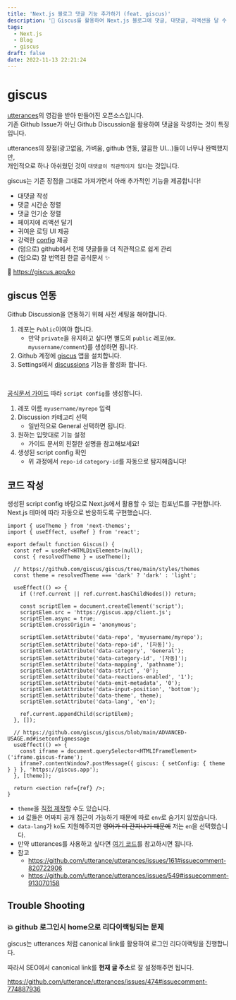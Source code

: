 ```yaml
---
title: 'Next.js 블로그 댓글 기능 추가하기 (feat. giscus)'
description: '💎 Giscus를 활용하여 Next.js 블로그에 댓글, 대댓글, 리액션을 달 수 있도록 해주자!'
tags:
  - Next.js
  - Blog
  - giscus
draft: false
date: 2022-11-13 22:21:24
---
```


# giscus

[utterances](https://utteranc.es/)의 영감을 받아 만들어진 오픈소스입니다.   
기존 Github Issue가 아닌 Github Discussion을 활용하여 댓글을 작성하는 것이 특징입니다.

utterances의 장점(광고없음, 가벼움, github 연동, 깔끔한 UI...)들이 너무나 완벽했지만,  
개인적으로 하나 아쉬웠던 것이 `대댓글이 직관적이지 않다`는 것입니다.

giscus는 기존 장점을 그대로 가져가면서 아래 추가적인 기능을 제공합니다!
- 대댓글 작성
- 댓글 시간순 정렬
- 댓글 인기순 정렬
- 페이지에 리액션 달기
- 귀여운 로딩 UI 제공
- 강력한 [config](https://github.com/giscus/giscus/blob/main/ADVANCED-USAGE.md#advanced-usage) 제공
- (덤으로) github에서 전체 댓글들을 더 직관적으로 쉽게 관리
- (덤으로) 잘 번역된 한글 공식문서 ✨

💎 https://giscus.app/ko 

## giscus 연동

Github Discussion을 연동하기 위해 사전 세팅을 해야합니다.

1. 레포는 `Public`이여야 합니다.
    - 만약 `private`을 유지하고 싶다면 별도의 `public` 레포(ex. `myusername/comment`)를 생성하면 됩니다.
2. Github 계정에 [giscus](https://github.com/apps/giscus) 앱을 설치합니다.
3. Settings에서 [discussions]((https://docs.github.com/en/repositories/managing-your-repositorys-settings-and-features/enabling-features-for-your-repository/enabling-or-disabling-github-discussions-for-a-repository). ) 기능을 활성화 합니다.

<br/>

[공식문서 가이드](https://giscus.app/ko) 따라 `script config`를 생성합니다.

1. 레포 이름 `myusername/myrepo` 입력
2. Discussion 카테고리 선택
    - 일반적으로 General 선택하면 됩니다.
3. 원하는 입맛대로 기능 설정
    - 가이드 문서의 친절한 설명을 참고해보세요!
4. 생성된 script config 확인
    - 위 과정에서 `repo-id` `category-id`를 자동으로 탐지해줍니다!

## 코드 작성

생성된 script config 바탕으로 Next.js에서 활용할 수 있는 컴포넌트를 구현합니다.   
Next.js 테마에 따라 자동으로 반응하도록 구현했습니다.

```tsx
import { useTheme } from 'next-themes';
import { useEffect, useRef } from 'react';

export default function Giscus() {
  const ref = useRef<HTMLDivElement>(null);
  const { resolvedTheme } = useTheme();

  // https://github.com/giscus/giscus/tree/main/styles/themes
  const theme = resolvedTheme === 'dark' ? 'dark' : 'light';

  useEffect(() => {
    if (!ref.current || ref.current.hasChildNodes()) return;

    const scriptElem = document.createElement('script');
    scriptElem.src = 'https://giscus.app/client.js';
    scriptElem.async = true;
    scriptElem.crossOrigin = 'anonymous';

    scriptElem.setAttribute('data-repo', 'myusername/myrepo');
    scriptElem.setAttribute('data-repo-id', '[자동]');
    scriptElem.setAttribute('data-category', 'General');
    scriptElem.setAttribute('data-category-id', '[자동]');
    scriptElem.setAttribute('data-mapping', 'pathname');
    scriptElem.setAttribute('data-strict', '0');
    scriptElem.setAttribute('data-reactions-enabled', '1');
    scriptElem.setAttribute('data-emit-metadata', '0');
    scriptElem.setAttribute('data-input-position', 'bottom');
    scriptElem.setAttribute('data-theme', theme);
    scriptElem.setAttribute('data-lang', 'en');

    ref.current.appendChild(scriptElem);
  }, []);

  // https://github.com/giscus/giscus/blob/main/ADVANCED-USAGE.md#isetconfigmessage
  useEffect(() => {
    const iframe = document.querySelector<HTMLIFrameElement>('iframe.giscus-frame');
    iframe?.contentWindow?.postMessage({ giscus: { setConfig: { theme } } }, 'https://giscus.app');
  }, [theme]);

  return <section ref={ref} />;
}
```

- `theme`을 [직접 제작](https://github.com/giscus/giscus/blob/main/CONTRIBUTING.md#creating-new-themes)할 수도 있습니다.
- `id` 값들은 어짜피 공개 접근이 가능하기 때문에 따로 `env`로 숨기지 않았습니다.
- `data-lang`가 `ko`도 지원해주지만 ~~영어가 더 간지나기 때문에~~ 저는 `en`을 선택했습니다.
- 만약 utterances를 사용하고 싶다면 [여기 코드](https://github.com/bepyan/bepyan.github.io/blob/main/src/components/Utterances.tsx)를 참고하시면 됩니다.
- 참고
    - https://github.com/utterance/utterances/issues/161#issuecomment-820722906
    - https://github.com/utterance/utterances/issues/549#issuecomment-913070158


## Trouble Shooting

### 💥 github 로그인시 home으로 리다이랙팅되는 문제

giscus는 utterances 처럼 canonical link를 활용하여 로그인 리다이랙팅을 진행합니다.   

따라서 SEO에서 canonical link를 **현재 글 주소**로 잘 설정해주면 됩니다.

https://github.com/utterance/utterances/issues/474#issuecomment-774887936
